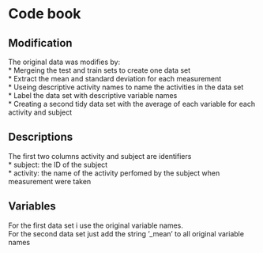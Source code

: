 
# Code book

## Modification
The original data was modifies by:  
* Mergeing the test and train sets to create one data set  
* Extract the mean and standard deviation for each measurement  
* Useing descriptive activity names to name the activities in the data set  
* Label the data set with descriptive variable names  
* Creating a second tidy data set with the average of each variable for each activity and subject  

## Descriptions
The first two columns activity and subject are identifiers  
* subject: the ID of the subject  
* activity: the name of the activity perfomed by the subject when measurement were taken

## Variables
For the first data set i use the original variable names.  
For the second data set just add the string '_mean' to all original variable names